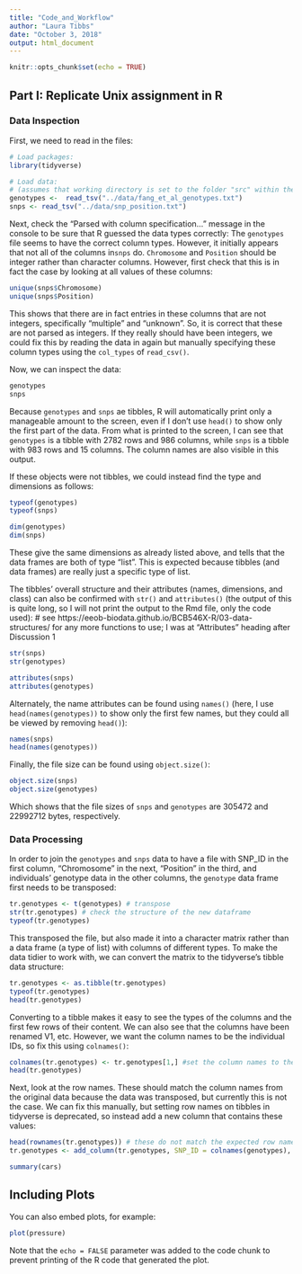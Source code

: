 ```yaml
---
title: "Code_and_Workflow"
author: "Laura Tibbs"
date: "October 3, 2018"
output: html_document
---
```


```r
knitr::opts_chunk$set(echo = TRUE)
```

## Part I: Replicate Unix assignment in R

### Data Inspection

First, we need to read in the files:

```r
# Load packages:
library(tidyverse)

# Load data:
# (assumes that working directory is set to the folder "src" within the project; if not, use setwd() to do so)
genotypes <-  read_tsv("../data/fang_et_al_genotypes.txt")
snps <- read_tsv("../data/snp_position.txt")
```

Next, check the "Parsed with column specification..." message in the console to be sure that R guessed the data types correctly:
The `genotypes` file seems to have the correct column types.
However, it initially appears that not all of the columns in`snps` do. `Chromosome` and `Position` should be integer rather than character columns. However, first check that this is in fact the case by looking at all values of these columns:
```r
unique(snps$Chromosome)
unique(snps$Position)
```
This shows that there are in fact entries in these columns that are not integers, specifically "multiple" and "unknown". So, it is correct that these are not parsed as integers. If they really should have been integers, we could fix this by reading the data in again but manually specifying these column types using the `col_types` of `read_csv()`.

Now, we can inspect the data:

```r
genotypes
snps
```
Because `genotypes` and `snps` ae tibbles, R will automatically print only a manageable amount to the screen, even if I don't use `head()` to show only the first part of the data. From what is printed to the screen, I can see that `genotypes` is a tibble with 2782 rows and 986 columns, while `snps` is a tibble with 983 rows and 15 columns. The column names are also visible in this output.

If these objects were not tibbles, we could instead find the type and dimensions as follows:
``` r
typeof(genotypes)
typeof(snps)

dim(genotypes)
dim(snps)
```
These give the same dimensions as already listed above, and tells that the data frames are both of type "list". This is expected because tibbles (and data frames) are really just a specific type of list.

The tibbles' overall structure and their attributes (names, dimensions, and class) can also be confirmed with `str()` and `attributes()` (the output of this is quite long, so I will not print the output to the Rmd file, only the code used): 
# see https://eeob-biodata.github.io/BCB546X-R/03-data-structures/ for any more functions to use; I was at "Attributes" heading after Discussion 1
``` r
str(snps)
str(genotypes)

attributes(snps)
attributes(genotypes)
```

Alternately, the name attributes can be found using `names()` (here, I use `head(names(genotypes))` to show only the first few names, but they could all be viewed by removing `head()`):
```r
names(snps)
head(names(genotypes))
```

Finally, the file size can be found using `object.size()`:
```r
object.size(snps)
object.size(genotypes)
```
Which shows that the file sizes of `snps` and `genotypes` are 305472 and 22992712 bytes, respectively.

### Data Processing

In order to join the `genotypes` and `snps` data to have a file with SNP_ID in the first column, "Chromosome" in the next, "Position" in the third, and individuals' genotype data in the other columns, the `genotype` data frame first needs to be transposed:

```r
tr.genotypes <- t(genotypes) # transpose
str(tr.genotypes) # check the structure of the new dataframe
typeof(tr.genotypes)
```

This transposed the file, but also made it into a character matrix rather than a data frame (a type of list) with columns of different types. To make the data tidier to work with, we can convert the matrix to the tidyverse's tibble data structure:

```r
tr.genotypes <- as.tibble(tr.genotypes)
typeof(tr.genotypes)
head(tr.genotypes)
```
Converting to a tibble makes it easy to see the types of the columns and the first few rows of their content. We can also see that the columns have been renamed V1, etc. However, we want the column names to be the individual IDs, so fix this using `colnames()`:

```r
colnames(tr.genotypes) <- tr.genotypes[1,] #set the column names to the values currently in the first row
head(tr.genotypes)
```

Next, look at the row names. These should match the column names from the original data because the data was transposed, but currently this is not the case. We can fix this manually, but setting row names on tibbles in tidyverse is deprecated, so instead add a new column that contains these values:
```r
head(rownames(tr.genotypes)) # these do not match the expected row names
tr.genotypes <- add_column(tr.genotypes, SNP_ID = colnames(genotypes), .before=1) # manually make a new column with "row names"
```






```r
summary(cars)
```

## Including Plots

You can also embed plots, for example:

```r
plot(pressure)
```

Note that the `echo = FALSE` parameter was added to the code chunk to prevent printing of the R code that generated the plot.
